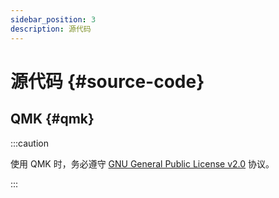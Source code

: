 ```yaml
---
sidebar_position: 3
description: 源代码
---
```


# 源代码 {#source-code}

## QMK {#qmk}

:::caution

使用 QMK 时，务必遵守 [GNU General Public License v2.0](https://www.gnu.org/licenses/old-licenses/gpl-2.0.html) 协议。

:::